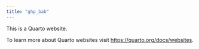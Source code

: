 ```yaml
---
title: "ghp_bab"
---
```


This is a Quarto website.

To learn more about Quarto websites visit <https://quarto.org/docs/websites>.
